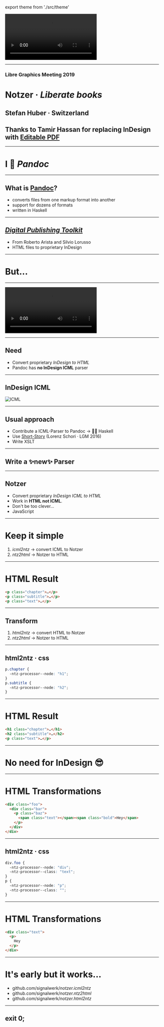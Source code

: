 export theme from './src/theme'


<Head>
  <title>Notzer</title>
  <link href="https://fonts.googleapis.com/css?family=Work+Sans:400,700,900" rel="stylesheet" />
  <link href="./styles.css" rel="stylesheet" />
</Head>




<Video
  loop={true}
  src="https://cdn.jsdelivr.net/gh/signalwerk/talk.fonts2019@c45cf9b95b03f1c597db1484072bcdb80a3524ed/img/intro/intro.mp4"
/>

---

### **Libre Graphics Meeting 2019**
# Notzer · *Liberate books*



Stefan Huber · Switzerland <!-- .element: className="footer" -->
---
## Thanks to Tamir Hassan for replacing InDesign with [Editable PDF](https://editablepdf.org/)

---
# **I** 🖤 *Pandoc*
---

## What is [Pandoc](https://pandoc.org/)?
* converts files from one markup format into another
* support for dozens of formats
* written in Haskell
---
## *[Digital Publishing Toolkit](http://networkcultures.org/digitalpublishing/2014/10/08/markdown-to-indesign-with-pandoc-via-icml/)*

* From Roberto Arista and Silvio Lorusso
* HTML files to proprietary InDesign

---
# But...
---

<Video
  loop={true}
  src="https://cdn.jsdelivr.net/gh/signalwerk/talk.LGM2019@8ed9a4465d1f5cac3ec4387c4c0647bd1e31ad0b/assets/indesign.mp4"
/>

---
## Need

* Convert proprietary *InDesign to HTML*
* Pandoc has **no InDesign ICML** parser

---
## InDesign ICML

![ICML](https://cdn.jsdelivr.net/gh/signalwerk/talk.LGM2019@77faa26ed4a2471aca36382f588253dad22a770c/assets/icml.png)

---
## Usual approach
* Contribute a ICML-Parser to Pandoc → 🤷‍♂️ Haskell
* Use [Short-Story](https://github.com/znerol/Short-Story) (Lorenz Schori · LGM 2016)
* Write XSLT
---
## Write a **✨new✨** Parser

---
## Notzer

* Convert proprietary *InDesign ICML to HTML*
* Work in **HTML not ICML**.
* Don't be too clever...
* JavaScript

---
# Keep it simple

1. *icml2ntz* → convert ICML to Notzer
2. *ntz2html* → Notzer to HTML
---
# HTML Result


<div style={{fontSize:"0.7em"}}>

```html
<p class="chapter">…</p>
<p class="subtitle">…</p>
<p class="text">…</p>
```

</div>

---

## Transform

1. *html2ntz* → convert HTML to Notzer
2. *ntz2html* → Notzer to HTML

---
## html2ntz · css

<div style={{fontSize:"0.5em"}}>

```css
p.chapter {
  -ntz-processor--node: "h1";
}
p.subtitle {
  -ntz-processor--node: "h2";
}
```

</div>

---
# HTML Result

<div style={{fontSize:"0.7em"}}>

```html
<h1 class="chapter">…</h1>
<h2 class="subtitle">…</h2>
<p class="text">…</p>
```

</div>

---
# No need for InDesign 😎
---
# HTML Transformations

<div style={{fontSize:"0.3em"}}>

```html
<div class="foo">
  <div class="bar">
    <p class="baz">
      <span class="text"></span><span class="bold">Hey</span>
    </p>
  </div>
</div>
```

</div>

---
## html2ntz · css

<div style={{fontSize:"0.5em"}}>

```css
div.foo {
  -ntz-processor--node: "div";
  -ntz-processor--class: "text";
}
p {
  -ntz-processor--node: "p";
  -ntz-processor--class: "";
}
```

</div>

---
# HTML Transformations

<div style={{fontSize:"0.3em"}}>

```html
<div class="text">
  <p>
    Hey
  </p>
</div>
```

</div>

---
# It's early but it works...

* github.com/signalwerk/*notzer.icml2ntz*
* github.com/signalwerk/*notzer.ntz2html*
* github.com/signalwerk/*notzer.html2ntz*

---

## exit 0;
